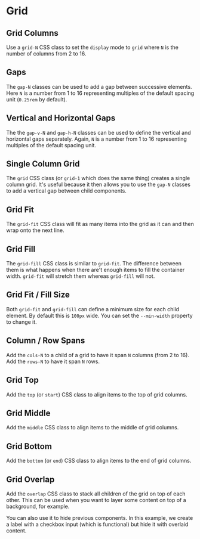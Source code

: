 
# Grid

## Grid Columns

Use a `grid-N` CSS class to set the `display` mode to `grid` where `N` is the
number of columns from 2 to 16.

<Snippet
  file="grid/grid.html"
  caption="Grid Columns"
  expand output
/>

## Gaps

The `gap-N` classes can be used to add a gap between successive elements.
Here `N` is a number from 1 to 16 representing multiples of the default
spacing unit (`0.25rem` by default).

<Snippet
  file="grid/gap.html"
  caption="Grid Gaps"
  expand output
/>

## Vertical and Horizontal Gaps

The the `gap-v-N` and `gap-h-N` classes can be used to define the vertical and
horizontal gaps separately. Again, `N` is a number from 1 to 16 representing
multiples of the default spacing unit.

<Snippet
  file="grid/gap-vh.html"
  caption="Grid Gaps"
  expand output
/>

## Single Column Grid

The `grid` CSS class (or `grid-1` which does the same thing) creates a single
column grid.  It's useful because it then allows you to use the `gap-N`
classes to add a vertical gap between child components.

<Snippet
  file="grid/grid-1.html"
  caption="Single Column Grid"
  expand output
/>

## Grid Fit

The `grid-fit` CSS class will fit as many items into the grid as it can and
then wrap onto the next line.

<Snippet
  file="grid/fit.html"
  caption="Grid Fit"
  expand output
/>

## Grid Fill

The `grid-fill` CSS class is similar to `grid-fit`. The difference between
them is what happens when there are't enough items to fill the container
width.  `grid-fit` will stretch them whereas `grid-fill` will not.

<Snippet
  file="grid/fill.html"
  caption="Grid Fill"
  expand output
/>

## Grid Fit / Fill Size

Both `grid-fit` and `grid-fill` can define a minimum size for each child
element.  By default this is `100px` wide.  You can set the `--min-width`
property to change it.

<Snippet
  file="grid/fit-200.html"
  caption="Grid Size"
  expand output
/>

## Column / Row Spans

Add the `cols-N` to a child of a grid to have it span `N` columns (from 2 to
16).  Add the `rows-N` to have it span `N` rows.

<Snippet
  file="grid/span.html"
  caption="Grid Spanning"
  expand output
/>

## Grid Top

Add the `top` (or `start`) CSS class to align items to the top of grid columns.

<Snippet
  file="grid/top.html"
  caption="Grid Top"
  expand output
/>

## Grid Middle

Add the `middle` CSS class to align items to the middle of grid columns.

<Snippet
  file="grid/middle.html"
  caption="Grid Middle"
  expand output
/>

## Grid Bottom

Add the `bottom` (or `end`) CSS class to align items to the end of grid columns.

<Snippet
  file="grid/bottom.html"
  caption="Grid Bottom"
  expand output
/>

## Grid Overlap

Add the `overlap` CSS class to stack all children of the grid on top of each
other.  This can be used when you want to layer some content on top of a
background, for example.

<Snippet
  file="grid/overlap-text.html"
  caption="Grid Overlap"
  expand output
/>

You can also use it to hide previous components.  In this example, we create a
label with a checkbox input (which is functional) but hide it with overlaid
content.

<Snippet
  file="grid/overlap.html"
  caption="Grid Overlap"
  expand output
/>
